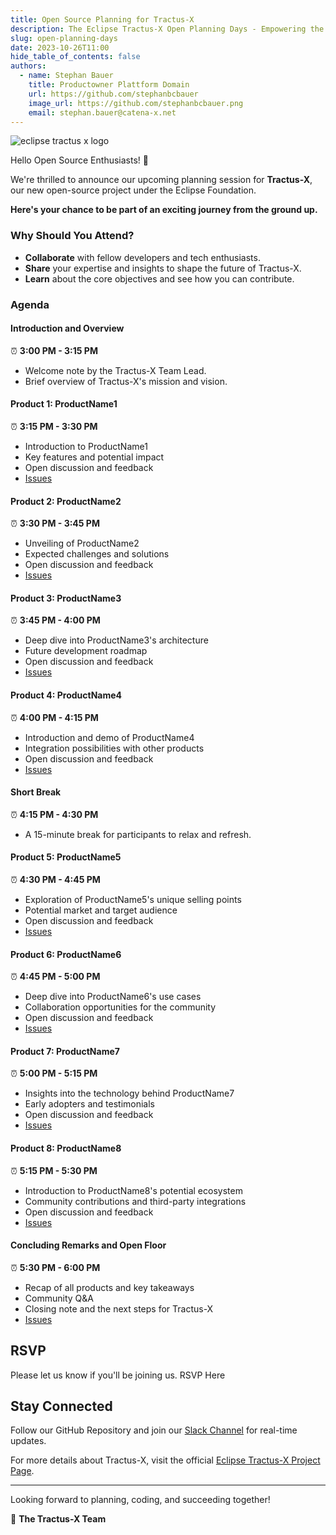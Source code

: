 ```yaml
---
title: Open Source Planning for Tractus-X
description: The Eclipse Tractus-X Open Planning Days - Empowering the Catena-X Data Space
slug: open-planning-days
date: 2023-10-26T11:00
hide_table_of_contents: false
authors:
  - name: Stephan Bauer
    title: Productowner Plattform Domain
    url: https://github.com/stephanbcbauer
    image_url: https://github.com/stephanbcbauer.png
    email: stephan.bauer@catena-x.net
---
```



![eclipse tractus x logo](@site/static/img/Eclipse-TractusX-CommunityDays_Event2.png)

Hello Open Source Enthusiasts! 🎉

We're thrilled to announce our upcoming planning session for **Tractus-X**, our new open-source project under the Eclipse Foundation.

**Here's your chance to be part of an exciting journey from the ground up.**

### Why Should You Attend?

- **Collaborate** with fellow developers and tech enthusiasts.
- **Share** your expertise and insights to shape the future of Tractus-X.
- **Learn** about the core objectives and see how you can contribute.

### Agenda

#### Introduction and Overview
⏰ **3:00 PM - 3:15 PM**
- Welcome note by the Tractus-X Team Lead.
- Brief overview of Tractus-X's mission and vision.

#### Product 1: ProductName1
⏰ **3:15 PM - 3:30 PM**
- Introduction to ProductName1
- Key features and potential impact
- Open discussion and feedback
- [Issues](https://github.com/eclipse-tractusx/tractusx-edc/issues)

#### Product 2: ProductName2
⏰ **3:30 PM - 3:45 PM**
- Unveiling of ProductName2
- Expected challenges and solutions
- Open discussion and feedback
- [Issues](https://github.com/eclipse-tractusx/tractusx-edc/issues)

#### Product 3: ProductName3
⏰ **3:45 PM - 4:00 PM**
- Deep dive into ProductName3's architecture
- Future development roadmap
- Open discussion and feedback
- [Issues](https://github.com/eclipse-tractusx/tractusx-edc/issues)

#### Product 4: ProductName4
⏰ **4:00 PM - 4:15 PM**
- Introduction and demo of ProductName4
- Integration possibilities with other products
- Open discussion and feedback
- [Issues](https://github.com/eclipse-tractusx/tractusx-edc/issues)

#### Short Break
⏰ **4:15 PM - 4:30 PM**
- A 15-minute break for participants to relax and refresh.

#### Product 5: ProductName5
⏰ **4:30 PM - 4:45 PM**
- Exploration of ProductName5's unique selling points
- Potential market and target audience
- Open discussion and feedback
- [Issues](https://github.com/eclipse-tractusx/tractusx-edc/issues)

#### Product 6: ProductName6
⏰ **4:45 PM - 5:00 PM**
- Deep dive into ProductName6's use cases
- Collaboration opportunities for the community
- Open discussion and feedback
- [Issues](https://github.com/eclipse-tractusx/tractusx-edc/issues)

#### Product 7: ProductName7
⏰ **5:00 PM - 5:15 PM**
- Insights into the technology behind ProductName7
- Early adopters and testimonials
- Open discussion and feedback
- [Issues](https://github.com/eclipse-tractusx/tractusx-edc/issues)

#### Product 8: ProductName8
⏰ **5:15 PM - 5:30 PM**
- Introduction to ProductName8's potential ecosystem
- Community contributions and third-party integrations
- Open discussion and feedback
- [Issues](https://github.com/eclipse-tractusx/tractusx-edc/issues)

#### Concluding Remarks and Open Floor
⏰ **5:30 PM - 6:00 PM**
- Recap of all products and key takeaways
- Community Q&A
- Closing note and the next steps for Tractus-X
- [Issues](https://github.com/eclipse-tractusx/tractusx-edc/issues)

## RSVP

Please let us know if you'll be joining us. <Link to="https://rsvp-link-here.com">RSVP Here</Link>

## Stay Connected

Follow our <Link to="https://github.com/Tractus-X">GitHub Repository</Link> and join our [Slack Channel](https://tractus-x-slack-link.com) for real-time updates.

For more details about Tractus-X, visit the official [Eclipse Tractus-X Project Page](https://projects.eclipse.org/projects/automotive.tractusx).

---

Looking forward to planning, coding, and succeeding together! 

🚀 **The Tractus-X Team**
